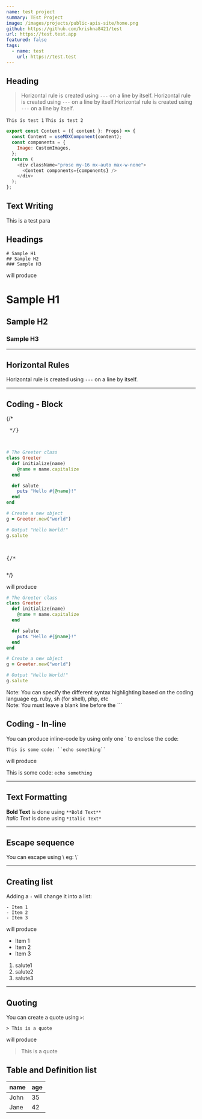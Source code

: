 ```yaml
---
name: test project
summary: TEst Project
image: /images/projects/public-apis-site/home.png
github: https://github.com/krishna8421/test
url: https://test.test.app
featured: false
tags:
  - name: test
    url: https://test.test
---
```


## Heading

> Horizontal rule is created using `---` on a line by itself. Horizontal rule is created using `---` on a line by itself.Horizontal rule is created using `---` on a line by itself.

`This is test 1`
`This is test 2`

```javascript:hello.js {2,4-7} showLineNumbers
export const Content = ({ content }: Props) => {
  const Content = useMDXComponent(content);
  const components = {
    Image: CustomImages,
  };
  return (
    <div className="prose my-16 mx-auto max-w-none">
      <Content components={components} />
    </div>
  );
};
```

## Text Writing

This is a test para

## Headings

```
# Sample H1
## Sample H2
### Sample H3
```

will produce

# Sample H1

## Sample H2

### Sample H3

---

## Horizontal Rules

Horizontal rule is created using `---` on a line by itself.

---

## Coding - Block

{/* <pre> */}

```ruby
# The Greeter class
class Greeter
  def initialize(name)
    @name = name.capitalize
  end

  def salute
    puts "Hello #{@name}!"
  end
end

# Create a new object
g = Greeter.new("world")

# Output "Hello World!"
g.salute
```

{/* </pre> */}

will produce

```ruby
# The Greeter class
class Greeter
  def initialize(name)
    @name = name.capitalize
  end

  def salute
    puts "Hello #{@name}!"
  end
end

# Create a new object
g = Greeter.new("world")

# Output "Hello World!"
g.salute
```

Note: You can specify the different syntax highlighting based on the coding language eg. ruby, sh (for shell), php, etc  
Note: You must leave a blank line before the \`\`\`

## Coding - In-line

You can produce inline-code by using only one \` to enclose the code:

```
This is some code: ``echo something``
```

will produce

This is some code: `echo something`

---

## Text Formatting

**Bold Text** is done using `**Bold Text**`  
_Italic Text_ is done using `*Italic Text*`

---

## Escape sequence

You can escape using \\ eg: \\\`

---

## Creating list

Adding a `-` will change it into a list:

```
- Item 1
- Item 2
- Item 3
```

will produce

- Item 1
- Item 2
- Item 3

1. salute1
2. salute2
3. salute3

---

## Quoting

You can create a quote using `>`:

```
> This is a quote
```

will produce

> This is a quote

## Table and Definition list

| name | age |
| ---- | --- |
| John | 35  |
| Jane | 42  |
